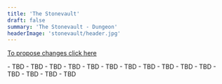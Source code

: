 ```yaml
---
title: 'The Stonevault'
draft: false
summary: 'The Stonevault - Dungeon'
headerImage: 'stonevault/header.jpg'
---
```


[To propose changes click here](https://github.com/dreamgrove/dreamgrove/commits/master/content/balance)

<Checkbox id="Healer" name="Healer" />

<BossCard title="Trash" image="stonevault/trash.jpg">
- TBD 
- TBD 
- TBD
</BossCard>

<BossCard title="E.D.N.A." image="stonevault/edna.webp">
- TBD 
- TBD 
- TBD
</BossCard>

<BossCard title="Skarmorak" image="stonevault/skarmorak.webp">
- TBD 
- TBD 
- TBD
</BossCard>

<BossCard title="Master Machinists Brokk and Dorlita" image="stonevault/machinists.webp">
- TBD 
- TBD 
- TBD
</BossCard>

<BossCard title="Void Speaker Eirich" image="stonevault/eirich.webp">
- TBD 
- TBD 
- TBD
</BossCard>

